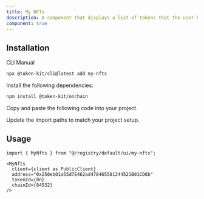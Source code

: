 ```yaml
---
title: My NFTs
description: A component that displays a list of tokens that the user has.
component: true
---
```


<ComponentPreview
  name="my-nfts-demo"
  className="[&_.preview>[data-orientation=vertical]]:sm:max-w-[70%]"
  description="An accordion with three items"
/>

## Installation

<Tabs defaultValue="cli">

<TabsList>
  <TabsTrigger value="cli">CLI</TabsTrigger>
  <TabsTrigger value="manual">Manual</TabsTrigger>
</TabsList>

<TabsContent value="cli">

```bash
npx @token-kit/cli@latest add my-nfts
```

</TabsContent>

<TabsContent value="manual">

<Steps>

<Step>Install the following dependencies:</Step>

```bash
npm install @token-kit/onchain
```

<Step>Copy and paste the following code into your project.</Step>

<ComponentSource name="my-nfts" />

<Step>Update the import paths to match your project setup.</Step>

</Steps>

</TabsContent>

</Tabs>

## Usage

```tsx
import { MyNfts } from "@/registry/default/ui/my-nfts";
```

```tsx
<MyNfts
  client={client as PublicClient}
  address="0x250eb01a55d7E462ad478465581344521B01CD6b"
  tokenId={0n}
  chainId={84532}
/>
```
